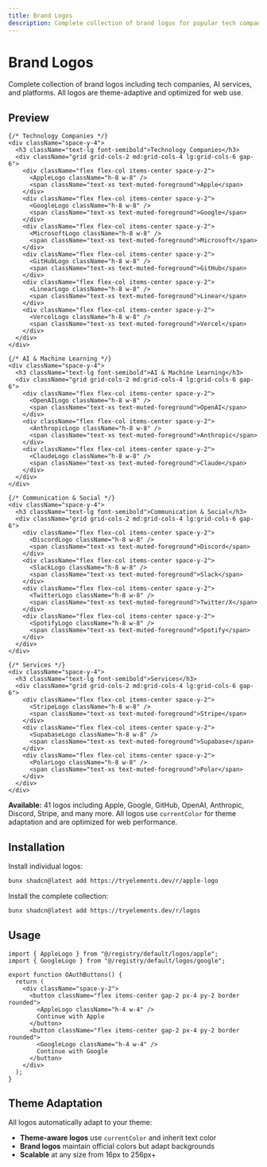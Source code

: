 ```yaml
---
title: Brand Logos
description: Complete collection of brand logos for popular tech companies and AI services
---
```



# Brand Logos

Complete collection of brand logos including tech companies, AI services, and platforms. All logos are theme-adaptive and optimized for web use.

## Preview

<div className="my-8 rounded-lg border bg-background p-8">
  <div className="grid gap-8">

    {/* Technology Companies */}
    <div className="space-y-4">
      <h3 className="text-lg font-semibold">Technology Companies</h3>
      <div className="grid grid-cols-2 md:grid-cols-4 lg:grid-cols-6 gap-6">
        <div className="flex flex-col items-center space-y-2">
          <AppleLogo className="h-8 w-8" />
          <span className="text-xs text-muted-foreground">Apple</span>
        </div>
        <div className="flex flex-col items-center space-y-2">
          <GoogleLogo className="h-8 w-8" />
          <span className="text-xs text-muted-foreground">Google</span>
        </div>
        <div className="flex flex-col items-center space-y-2">
          <MicrosoftLogo className="h-8 w-8" />
          <span className="text-xs text-muted-foreground">Microsoft</span>
        </div>
        <div className="flex flex-col items-center space-y-2">
          <GitHubLogo className="h-8 w-8" />
          <span className="text-xs text-muted-foreground">GitHub</span>
        </div>
        <div className="flex flex-col items-center space-y-2">
          <LinearLogo className="h-8 w-8" />
          <span className="text-xs text-muted-foreground">Linear</span>
        </div>
        <div className="flex flex-col items-center space-y-2">
          <VercelLogo className="h-8 w-8" />
          <span className="text-xs text-muted-foreground">Vercel</span>
        </div>
      </div>
    </div>

    {/* AI & Machine Learning */}
    <div className="space-y-4">
      <h3 className="text-lg font-semibold">AI & Machine Learning</h3>
      <div className="grid grid-cols-2 md:grid-cols-4 lg:grid-cols-6 gap-6">
        <div className="flex flex-col items-center space-y-2">
          <OpenAILogo className="h-8 w-8" />
          <span className="text-xs text-muted-foreground">OpenAI</span>
        </div>
        <div className="flex flex-col items-center space-y-2">
          <AnthropicLogo className="h-8 w-8" />
          <span className="text-xs text-muted-foreground">Anthropic</span>
        </div>
        <div className="flex flex-col items-center space-y-2">
          <ClaudeLogo className="h-8 w-8" />
          <span className="text-xs text-muted-foreground">Claude</span>
        </div>
      </div>
    </div>

    {/* Communication & Social */}
    <div className="space-y-4">
      <h3 className="text-lg font-semibold">Communication & Social</h3>
      <div className="grid grid-cols-2 md:grid-cols-4 lg:grid-cols-6 gap-6">
        <div className="flex flex-col items-center space-y-2">
          <DiscordLogo className="h-8 w-8" />
          <span className="text-xs text-muted-foreground">Discord</span>
        </div>
        <div className="flex flex-col items-center space-y-2">
          <SlackLogo className="h-8 w-8" />
          <span className="text-xs text-muted-foreground">Slack</span>
        </div>
        <div className="flex flex-col items-center space-y-2">
          <TwitterLogo className="h-8 w-8" />
          <span className="text-xs text-muted-foreground">Twitter/X</span>
        </div>
        <div className="flex flex-col items-center space-y-2">
          <SpotifyLogo className="h-8 w-8" />
          <span className="text-xs text-muted-foreground">Spotify</span>
        </div>
      </div>
    </div>

    {/* Services */}
    <div className="space-y-4">
      <h3 className="text-lg font-semibold">Services</h3>
      <div className="grid grid-cols-2 md:grid-cols-4 lg:grid-cols-6 gap-6">
        <div className="flex flex-col items-center space-y-2">
          <StripeLogo className="h-8 w-8" />
          <span className="text-xs text-muted-foreground">Stripe</span>
        </div>
        <div className="flex flex-col items-center space-y-2">
          <SupabaseLogo className="h-8 w-8" />
          <span className="text-xs text-muted-foreground">Supabase</span>
        </div>
        <div className="flex flex-col items-center space-y-2">
          <PolarLogo className="h-8 w-8" />
          <span className="text-xs text-muted-foreground">Polar</span>
        </div>
      </div>
    </div>

  </div>
</div>

**Available:** 41 logos including Apple, Google, GitHub, OpenAI, Anthropic, Discord, Stripe, and many more. All logos use `currentColor` for theme adaptation and are optimized for web performance.

## Installation

Install individual logos:

```bash
bunx shadcn@latest add https://tryelements.dev/r/apple-logo
```

Install the complete collection:

```bash
bunx shadcn@latest add https://tryelements.dev/r/logos
```

## Usage

```tsx
import { AppleLogo } from "@/registry/default/logos/apple";
import { GoogleLogo } from "@/registry/default/logos/google";

export function OAuthButtons() {
  return (
    <div className="space-y-2">
      <button className="flex items-center gap-2 px-4 py-2 border rounded">
        <AppleLogo className="h-4 w-4" />
        Continue with Apple
      </button>
      <button className="flex items-center gap-2 px-4 py-2 border rounded">
        <GoogleLogo className="h-4 w-4" />
        Continue with Google
      </button>
    </div>
  );
}
```

## Theme Adaptation

All logos automatically adapt to your theme:

- **Theme-aware logos** use `currentColor` and inherit text color
- **Brand logos** maintain official colors but adapt backgrounds
- **Scalable** at any size from 16px to 256px+
